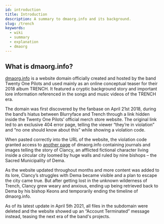 ```yaml
---
id: introduction
title: Introduction
description: A summary to dmaorg.info and its background.
slug: /trench
keywords:
  - wiki
  - summary
  - explanation
  - dmaorg
---
```


## What is dmaorg.info?

[dmaorg.info](http://dmaorg.info) is a website domain officially created and hosted by the band Twenty One Pilots and used mainly as an online conceptual teaser for their 2018 album TRENCH. It featured a cryptic background story and important lore information referenced in the songs and music videos of the TRENCH era.

The domain was first discovered by the fanbase on April 21st 2018, during the band’s hiatus between Blurryface and Trench through a link hidden inside the Twenty One Pilots’ official merch store website. The original link led to an exclusive 404 error page, telling the viewer “they’re in violation” and “no one should know about this” while showing a violation code.

When pasted correctly into the URL of the website, the violation code granted access to [another page](https://www.dmaorg.site/original/found/15398642_14/clancy.html) of dmaorg.info containing journals and images telling the story of Clancy, an afflicted fictional character living inside a circular city loomed by huge walls and ruled by nine bishops – the Sacred Municipality of Dema.

As the website updated throughout months and more content was added to its lore, Clancy’s struggles with Dema became visible and a plan to escape the city came true. But after getting lost in the unknown wilderness of Trench, Clancy grew weary and anxious, ending up being retrieved back to Dema by his bishop Keons and temporarily ending the timeline of dmaorg.info.

As of its latest update in April 5th 2021, all files in the subdomain were deleted and the website showed up an “Account Terminated” message instead, teasing the next era of the band's projects.
